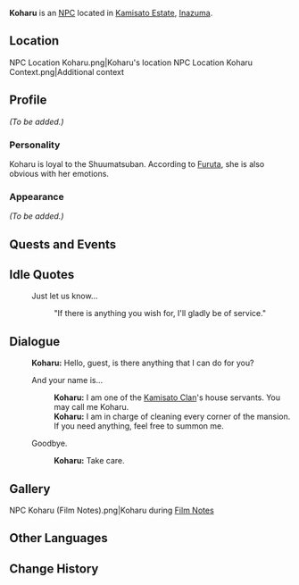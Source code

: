 {{Meta
<!-- REMOVE THIS TEMPLATE AFTER ADDING MISSING INFO -->
|missing_NPC_profile  = yes
}}
{{Character Infobox
|type             = NPC
|image            = NPC Koharu.png
|realname         = 
|region           = Inazuma
|affiliation      = Kamisato Clan
|affiliation2     = Shuumatsuban
|title            = 
|voiceEN          = 
|voiceCN          = 
|voiceJP          = 
}}
'''Koharu''' is an [[NPC]] located in [[Kamisato Estate]], [[Inazuma]].

==Location==
<gallery>
NPC Location Koharu.png|Koharu's location
NPC Location Koharu Context.png|Additional context
</gallery>

==Profile==
<!-- detailed story/lore information goes here -->
''(To be added.)''

===Personality===
Koharu is loyal to the Shuumatsuban. According to [[Furuta]], she is also obvious with her emotions.

===Appearance===
''(To be added.)''

==Quests and Events==
{{Quests and Events
|Small-Scale Changes = idle quote
}}

==Idle Quotes==
{{Dialogue start}}
: {{DIcon|Idle}} Just let us know...
:: {{A|VO Koharu 01.ogg}} "If there is anything you wish for, I'll gladly be of service."
{{Dialogue end}}

==Dialogue==
{{Dialogue start}}
:'''Koharu:''' Hello, guest, is there anything that I can do for you?
:{{DIcon}} And your name is...
::'''Koharu:''' I am one of the [[Kamisato Clan]]'s house servants. You may call me Koharu.
::'''Koharu:''' I am in charge of cleaning every corner of the mansion. If you need anything, feel free to summon me.
:{{DIcon}} Goodbye.
::'''Koharu:''' Take care.
{{Dialogue end}}

==Gallery==
<gallery>
NPC Koharu (Film Notes).png|Koharu during [[Film Notes]]
</gallery>

==Other Languages==
{{Other Languages
|default_hidden = 1
|en      = Koharu
|zhs     = 小春
|zhs_rm  = Xiǎochūn
|zht     = 小春
|zht_rm  = Xiǎochūn
|ja      = 春
|ja_rm   = Haru
|ko      = 코하루
|ko_rm   = Koharu
|es      = Koharu
|fr      = Koharu
|ru      = Кохару
|th      = Koharu
|vi      = Koharu
|de      = Koharu
|id      = Koharu
|pt      = Koharu
|tr      = Koharu
|it      = Koharu
}}

==Change History==
{{Change History|2.0}}
<!--
==References==
{{Reflist}}-->